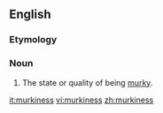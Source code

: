 ==English==
===Etymology===
{{suffix|murky|ness}}

===Noun===
{{en-noun|-}}

# The state or quality of being [[murky]].

[[it:murkiness]]
[[vi:murkiness]]
[[zh:murkiness]]